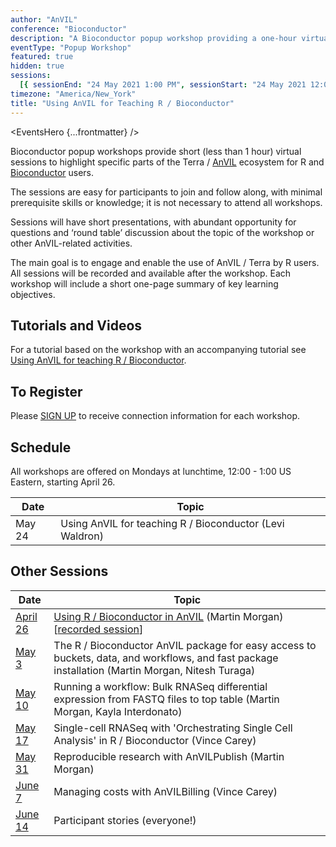 ```yaml
---
author: "AnVIL"
conference: "Bioconductor"
description: "A Bioconductor popup workshop providing a one-hour virtual session to highlight specific parts of the Terra / AnVIL ecosystem for R and Bioconductor users."
eventType: "Popup Workshop"
featured: true
hidden: true
sessions:
  [{ sessionEnd: "24 May 2021 1:00 PM", sessionStart: "24 May 2021 12:00 PM" }]
timezone: "America/New_York"
title: "Using AnVIL for Teaching R / Bioconductor"
---
```


<EventsHero {...frontmatter} />

Bioconductor popup workshops provide short (less than 1 hour) virtual sessions to highlight specific parts of the Terra / [AnVIL][1] ecosystem for R and [Bioconductor][2] users.

The sessions are easy for participants to join and follow along, with minimal prerequisite skills or knowledge; it is not necessary to attend all workshops.

Sessions will have short presentations, with abundant opportunity for questions and ‘round table’ discussion about the topic of the workshop or other AnVIL-related activities.

The main goal is to engage and enable the use of AnVIL / Terra by R users. All sessions will be recorded and available after the workshop. Each workshop will include a short one-page summary of key learning objectives.

## Tutorials and Videos

For a tutorial based on the workshop with an accompanying tutorial see [Using AnVIL for teaching R / Bioconductor](/learn/data-analysts/using-anvil-for-teaching-r-bioconductor).

## To Register

Please [SIGN UP][3] to receive connection information for each workshop.

## Schedule

All workshops are offered on Mondays at lunchtime, 12:00 - 1:00 US Eastern, starting April 26.

| Date   | Topic                                                    |
| ------ | -------------------------------------------------------- |
| May 24 | Using AnVIL for teaching R / Bioconductor (Levi Waldron) |

## Other Sessions

| Date          | Topic                                                                                                                                            |
| ------------- | ------------------------------------------------------------------------------------------------------------------------------------------------ |
| [April 26][6] | [Using R / Bioconductor in AnVIL][4] (Martin Morgan) [[recorded session][5]]                                                                     |
| [May 3][7]    | The R / Bioconductor AnVIL package for easy access to buckets, data, and workflows, and fast package installation (Martin Morgan, Nitesh Turaga) |
| [May 10][8]   | Running a workflow: Bulk RNASeq differential expression from FASTQ files to top table (Martin Morgan, Kayla Interdonato)                         |
| [May 17][9]   | Single-cell RNASeq with 'Orchestrating Single Cell Analysis' in R / Bioconductor (Vince Carey)                                                   |
| [May 31][10]  | Reproducible research with AnVILPublish (Martin Morgan)                                                                                          |
| [June 7][11]  | Managing costs with AnVILBilling (Vince Carey)                                                                                                   |
| [June 14][12] | Participant stories (everyone!)                                                                                                                  |

[1]: /
[2]: https://bioconductor.org/
[3]: https://docs.google.com/forms/d/e/1FAIpQLSeHwGfafpqKrOuEjySF8-DW6UrKWkN5N24GYwQVpiDhYw48DA/viewform
[4]: https://docs.google.com/document/d/18aNzWpt55I-dni9l0IZTB2G3oDOU4X07PyKGXFGyb40/edit
[5]: https://www.youtube.com/watch?v=8Ccj__2GqJ4
[6]: /events/bioconductor-popup-workshops-20210426
[7]: /events/bioconductor-popup-workshops-20210503
[8]: /events/bioconductor-popup-workshops-20210510
[9]: /events/bioconductor-popup-workshops-20210517
[10]: /events/bioconductor-popup-workshops-20210531
[11]: /events/bioconductor-popup-workshops-20210607
[12]: /events/bioconductor-popup-workshops-20210614
